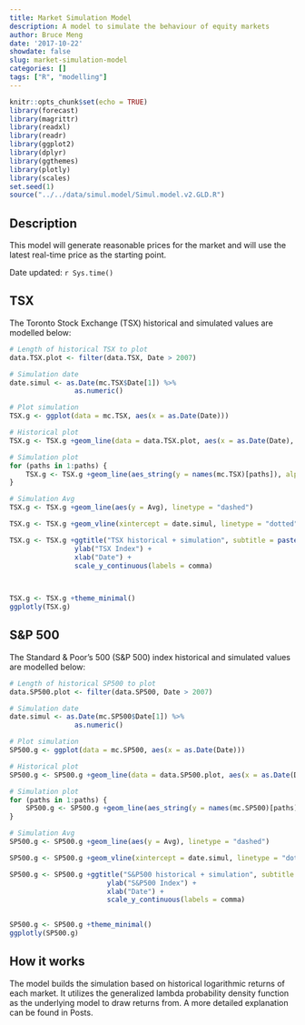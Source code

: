 ```yaml
---
title: Market Simulation Model
description: A model to simulate the behaviour of equity markets
author: Bruce Meng
date: '2017-10-22'
showdate: false
slug: market-simulation-model
categories: []
tags: ["R", "modelling"]
---
```


```r
knitr::opts_chunk$set(echo = TRUE)
library(forecast)
library(magrittr)
library(readxl)
library(readr)
library(ggplot2)
library(dplyr)
library(ggthemes)
library(plotly)
library(scales)
set.seed(1)
source("../../data/simul.model/Simul.model.v2.GLD.R")
```


## Description

This model will generate reasonable prices for the market and will use the latest real-time price as the starting point.

Date updated: `r Sys.time()`

## TSX

The Toronto Stock Exchange (TSX) historical and simulated values are modelled below:

```r

# Length of historical TSX to plot
data.TSX.plot <- filter(data.TSX, Date > 2007)

# Simulation date
date.simul <- as.Date(mc.TSX$Date[1]) %>%
                as.numeric()

# Plot simulation
TSX.g <- ggplot(data = mc.TSX, aes(x = as.Date(Date)))

# Historical plot
TSX.g <- TSX.g +geom_line(data = data.TSX.plot, aes(x = as.Date(Date), y = GSPTSE.Close))

# Simulation plot
for (paths in 1:paths) {
    TSX.g <- TSX.g +geom_line(aes_string(y = names(mc.TSX)[paths]), alpha = 0.17, colour = "blue")
}

# Simulation Avg
TSX.g <- TSX.g +geom_line(aes(y = Avg), linetype = "dashed")

TSX.g <- TSX.g +geom_vline(xintercept = date.simul, linetype = "dotted")

TSX.g <- TSX.g +ggtitle("TSX historical + simulation", subtitle = paste("Expected path of the TSX, based on past behaviour and", paths, sep = " ", "runs")) +
                ylab("TSX Index") +
                xlab("Date") +
                scale_y_continuous(labels = comma)

                

TSX.g <- TSX.g +theme_minimal()
ggplotly(TSX.g)
```

## S&P 500

The Standard & Poor's 500 (S&P 500) index historical and simulated values are modelled below:

```r
# Length of historical SP500 to plot
data.SP500.plot <- filter(data.SP500, Date > 2007)

# Simulation date
date.simul <- as.Date(mc.SP500$Date[1]) %>%
                as.numeric()

# Plot simulation
SP500.g <- ggplot(data = mc.SP500, aes(x = as.Date(Date)))

# Historical plot
SP500.g <- SP500.g +geom_line(data = data.SP500.plot, aes(x = as.Date(Date), y = GSPC.Close))

# Simulation plot
for (paths in 1:paths) {
    SP500.g <- SP500.g +geom_line(aes_string(y = names(mc.SP500)[paths]), alpha = 0.17, colour = "blue")
}

# Simulation Avg
SP500.g <- SP500.g +geom_line(aes(y = Avg), linetype = "dashed")

SP500.g <- SP500.g +geom_vline(xintercept = date.simul, linetype = "dotted")

SP500.g <- SP500.g +ggtitle("S&P500 historical + simulation", subtitle = paste("Expected path of the S&P500, based on past behaviour and", paths, sep = " ", "runs")) +
                        ylab("S&P500 Index") +
                        xlab("Date") +
                        scale_y_continuous(labels = comma)
        

SP500.g <- SP500.g +theme_minimal()
ggplotly(SP500.g)
```

## How it works

The model builds the simulation based on historical logarithmic returns of each market. It utilizes the generalized lambda probability density function as the underlying model to draw returns from. A more detailed explanation can be found in Posts.
